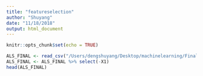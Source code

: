 ```yaml
---
title: "featureselection"
author: "Shuyang"
date: "11/18/2018"
output: html_document
---
```


```r
knitr::opts_chunk$set(echo = TRUE)
```

```r
ALS_FINAL <- read_csv("/Users/dengshuyang/Desktop/machinelearning/FinalProject/ALS_FINAL.csv")
ALS_FINAL <- ALS_FINAL %>% select(-X1)
head(ALS_FINAL)
```

```r

```

```r

```

```r

```

```r

```

```r

```
```r

```

```r

```
```r

```
```r

```

```r

```

```r

```
```r

```
```r

```

```r

```

```r

```

```r

```

```r

```


